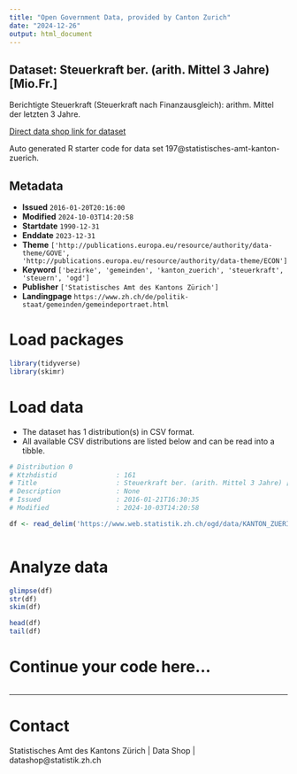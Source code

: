 ```yaml
---
title: "Open Government Data, provided by Canton Zurich"
date: "2024-12-26"
output: html_document
---
```


## Dataset: Steuerkraft ber. (arith. Mittel 3 Jahre) [Mio.Fr.]

Berichtigte Steuerkraft (Steuerkraft nach Finanzausgleich): arithm. Mittel der letzten 3 Jahre.

[Direct data shop link for dataset](https://www.zh.ch/de/politik-staat/statistik-daten/datenkatalog.html#/datasets/197@statistisches-amt-kanton-zuerich)

Auto generated R starter code for data set 197@statistisches-amt-kanton-zuerich.

## Metadata

- **Issued** `2016-01-20T20:16:00`
- **Modified** `2024-10-03T14:20:58`
- **Startdate** `1990-12-31`
- **Enddate** `2023-12-31`
- **Theme** `['http://publications.europa.eu/resource/authority/data-theme/GOVE', 'http://publications.europa.eu/resource/authority/data-theme/ECON']`
- **Keyword** `['bezirke', 'gemeinden', 'kanton_zuerich', 'steuerkraft', 'steuern', 'ogd']`
- **Publisher** `['Statistisches Amt des Kantons Zürich']`
- **Landingpage** `https://www.zh.ch/de/politik-staat/gemeinden/gemeindeportraet.html`


# Load packages

```r

library(tidyverse)
library(skimr)

```

# Load data

-   The dataset has 1 distribution(s) in CSV format.
-   All available CSV distributions are listed below and can be read into a tibble.

```r

# Distribution 0
# Ktzhdistid               : 161
# Title                    : Steuerkraft ber. (arith. Mittel 3 Jahre) [Mio.Fr.]
# Description              : None
# Issued                   : 2016-01-21T16:30:35
# Modified                 : 2024-10-03T14:20:58

df <- read_delim('https://www.web.statistik.zh.ch/ogd/data/KANTON_ZUERICH_288.csv')



```

# Analyze data

```r

glimpse(df)
str(df)
skim(df)

head(df)
tail(df)

```

# Continue your code here...

```r

```

------------------------------------------------------------------------

# Contact

Statistisches Amt des Kantons Zürich | Data Shop | datashop@statistik.zh.ch
